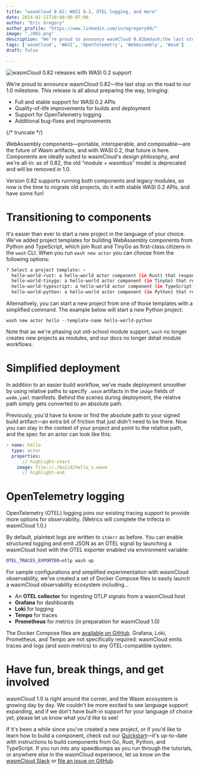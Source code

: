 ```yaml
---
title: "wasmCloud 0.82: WASI 0.2, OTEL logging, and more"
date: 2024-02-21T10:00:00-07:00
author: "Eric Gregory"
author_profile: "https://www.linkedin.com/in/egregory04/"
image: "./082.png"
description: "We’re proud to announce wasmCloud 0.82&mdash;the last stop on the road to our 1.0 milestone. For this tutorial, we'll use Python as an example. This release brings WASI 0.2 support, OpenTelemetry logging, and more."
tags: ['wasmCloud', 'WASI', 'OpenTelemetry', 'WebAssembly', 'Wasm']
draft: false

---
```


![wasmCloud 0.82 releases with WASI 0.2 support](./082.png)

We’re proud to announce wasmCloud 0.82&mdash;the last stop on the road to our 1.0 milestone. This release is all about preparing the way, bringing: 

* Full and stable support for WASI 0.2 APIs 
* Quality-of-life improvements for builds and deployment
* Support for OpenTelemetry logging
* Additional bug-fixes and improvements

{/* truncate */}

WebAssembly components&mdash;portable, interoperable, and composable&mdash;are the future of Wasm artifacts, and with WASI 0.2, that future is here. Components are ideally suited to wasmCloud's design philosophy, and we're all-in: as of 0.82, the old “module + wasmbus” model is deprecated and will be removed in 1.0.  

Version 0.82 supports running both components and legacy modules, so now is the time to migrate old projects, do it with stable WASI 0.2 APIs, and have some fun!

# Transitioning to components

It's easier than ever to start a new project in the language of your choice. We've added project templates for building WebAssembly components from Python and TypeScript, which join Rust and TinyGo as first-class citizens in the `wash` CLI. When you run `wash new actor` you can choose from the following options:

```bash
? Select a project template: ›
  hello-world-rust: a hello-world actor component (in Rust) that responds over an HTTP connection
  hello-world-tinygo: a hello-world actor component (in TinyGo) that responds over an HTTP connection
  hello-world-typescript: a hello-world actor component (in TypeScript) that responds over an HTTP connection
  hello-world-python: a hello-world actor component (in Python) that responds over an HTTP connection
```

Alternatively, you can start a new project from one of those templates with a simplified command. The example below will start a new Python project:  

`wash new actor hello --template-name hello-world-python`

Note that as we're phasing out old-school module support, `wash` no longer creates new projects as modules, and our docs no longer detail module workflows.

# Simplified deployment

In addition to an easier build workflow, we’ve made deployment smoother by using relative paths to specify `.wasm` artifacts in the `image` fields of `wadm.yaml` manifests. Behind the scenes during deployment, the relative path simply gets converted to an absolute path.  

Previously, you'd have to know or find the absolute path to your signed build artifact&mdash;an extra bit of friction that just didn't need to be there. Now you can stay in the context of your project and point to the relative path, and the spec for an actor can look like this:

```yaml
- name: hello
  type: actor
  properties:
      // highlight-start
    image: file://./build/hello_s.wasm
      // highlight-end
```

# OpenTelemetry logging

OpenTelemetry (OTEL) logging joins our existing tracing support to provide more options for observability. (Metrics will complete the trifecta in wasmCloud 1.0.)  

By default, plaintext logs are written to `stderr` as before. You can enable structured logging and emit JSON as an OTEL signal by launching a wasmCloud host with the OTEL exporter enabled via environment variable:

```bash
OTEL_TRACES_EXPORTER=otlp wash up
```

For sample configurations and simplified experimentation with wasmCloud observability, we've created a set of Docker Compose files to easily launch a wasmCloud observability ecosystem including...

* An **OTEL collector** for ingesting OTLP signals from a wasmCloud host
* **Grafana** for dashboards
* **Loki** for logging
* **Tempo** for traces
* **Prometheus** for metrics (in preparation for wasmCloud 1.0)

The Docker Compose files are [available on GitHub](https://github.com/wasmCloud/wasmCloud/tree/main/examples/docker). Grafana, Loki, Prometheus, and Tempo are not specifically required: wasmCloud emits traces and logs (and soon metrics) to any OTEL-compatible system.

# Have fun, break things, and get involved

wasmCloud 1.0 is right around the corner, and the Wasm ecosystem is growing day by day. We couldn't be more excited to see language support expanding, and if we don't have built-in support for your language of choice yet, please let us know what you'd like to see!

If it's been a while since you've created a new project, or if you'd like to learn how to build a component, check out our [Quickstart](https://wasmcloud.com/docs/tour/hello-world)&mdash;it's up-to-date with instructions to build components from Go, Rust, Python, and TypeScript. If you run into any speedbumps as you run through the tutorials, or anywhere else in the wasmCloud experience, let us know on the [wasmCloud Slack](https://slack.wasmcloud.com/) or [file an issue on GitHub](https://github.com/wasmCloud/wasmCloud/issues).
